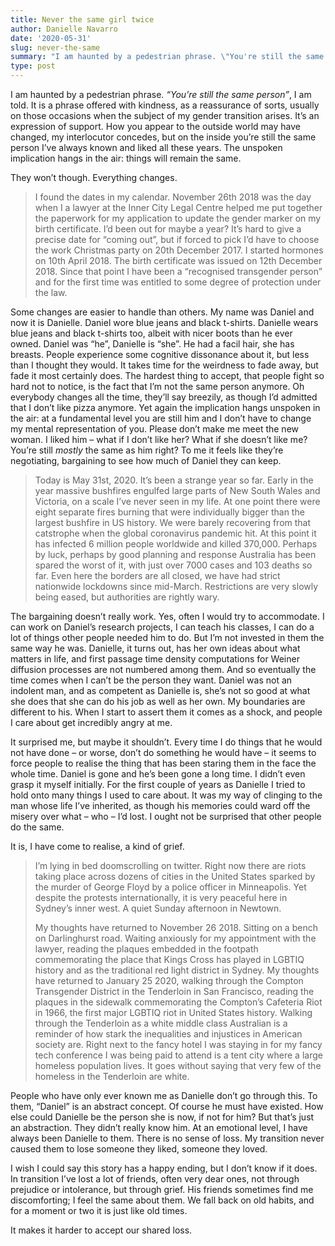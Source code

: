 ```yaml
---
title: Never the same girl twice
author: Danielle Navarro
date: '2020-05-31'
slug: never-the-same
summary: "I am haunted by a pedestrian phrase. \"You're still the same person\", I am told. It is a phrase offered with kindness, as a reassurance of sorts, usually on those occasions when the subject of my gender transition arises. It's an expression of support. How you appear to the outside world may have changed, my interlocutor concedes, but on the inside you're still the same person I've always known and liked all these years. The unspoken implication hangs in the air: things will remain the same. [DRAFT POST]"
type: post
---
```


I am haunted by a  pedestrian phrase. *"You're still the same person"*, I am told. It is a phrase offered with kindness, as a reassurance of sorts, usually on those occasions when the subject of my gender transition arises. It's an expression of support. How you appear to the outside world may have changed, my interlocutor concedes, but on the inside you're still the same person I've always known and liked all these years. The unspoken implication hangs in the air: things will remain the same.

They won't though. Everything changes.

> I found the dates in my calendar. November 26th 2018 was the day when I a lawyer at the Inner City Legal Centre helped me put together the paperwork for my application to update the gender marker on my birth certificate. I'd been out for maybe a year? It's hard to give a precise date for "coming out", but if forced to pick I'd have to choose the work Christmas party on 20th December 2017. I started hormones on 10th April 2018. The birth certificate was issued on 12th December 2018. Since that point I have been a "recognised transgender person" and for the first time was entitled to some degree of protection under the law.

Some changes are easier to handle than others. My name was Daniel and now it is Danielle. Daniel wore blue jeans and black t-shirts. Danielle wears blue jeans and black t-shirts too, albeit with nicer boots than he ever owned. Daniel was "he", Danielle is "she". He had a facil hair, she has breasts. People experience some cognitive dissonance about it, but less than I thought they would. It takes time for the weirdness to fade away, but fade it most certainly does. 
The hardest thing to accept, that people fight so hard not to notice, is the fact that I'm not the same person anymore. Oh everybody changes all the time, they'll say breezily, as though I'd admitted that I don't like pizza anymore. Yet again the implication hangs unspoken in the air: at a fundamental level you are still him and I don't have to change my mental representation of you. Please don't make me meet the new woman. I liked him -- what if I don't like her? What if she doesn't like me? You're still *mostly* the same as him right? To me it feels like they're negotiating, bargaining to see how much of Daniel they can keep.   

> Today is May 31st, 2020. It's been a strange year so far. Early in the year massive bushfires engulfed large parts of New South Wales and Victoria, on a scale I've never seen in my life. At one point there were eight separate fires burning that were individually bigger than the largest bushfire in US history. We were barely recovering from that catstrophe when the global coronavirus pandemic hit. At this point it has infected 6 million people worldwide and killed 370,000. Perhaps by luck, perhaps by good planning and response Australia has been spared the worst of it, with just over 7000 cases and 103 deaths so far. Even here the borders are all closed, we have had strict nationwide lockdowns since mid-March. Restrictions are very slowly being eased, but authorities are rightly wary. 



The bargaining doesn't really work. Yes, often I would try to accommodate. I can work on Daniel's research projects, I can teach his classes, I can do a lot of things other people needed him to do. But I'm not invested in them the same way he was. Danielle, it turns out, has her own ideas about what matters in life, and first passage time density computations for Weiner diffusion processes are not numbered among them. And so eventually the time comes when I can't be the person they want. Daniel was not an indolent man, and as competent as Danielle is, she's not so good at what she does that she can do his job as well as her own. My boundaries are different to his. When I start to assert them it comes as a shock, and people I care about get incredibly angry at me. 

It surprised me, but maybe it shouldn't. Every time I do things that he would not have done -- or worse, don't do something he would have -- it seems to force people to realise the thing that has been staring them in the face the whole time. Daniel is gone and he's been gone a long time. I didn't even grasp it myself initially. For the first couple of years as Danielle I tried to hold onto many things I used to care about. It was my way of clinging to the man whose life I've inherited, as though his memories could ward off the misery over what -- who -- I'd lost. I ought not be surprised that other people do the same. 

It is, I have come to realise, a kind of grief.

> I'm lying in bed doomscrolling on twitter. Right now there are riots taking place across dozens of cities in the United States sparked by the murder of George Floyd by a police officer in Minneapolis. Yet despite the protests internationally, it is very peaceful here in Sydney's inner west. A quiet Sunday afternoon in Newtown. 
>
> My thoughts have returned to November 26 2018. Sitting on a bench on Darlinghurst road. Waiting anxiously for my appointment with the lawyer, reading the plaques embedded in the footpath commemorating the place that Kings Cross has played in LGBTIQ history and as the traditional red light district in Sydney. My thoughts have returned to January 25 2020, walking through the Compton Transgender District in the Tenderloin in San Francisco, reading the plaques in the sidewalk commemorating the Compton's Cafeteria Riot in 1966, the first major LGBTIQ riot in United States history. Walking through the Tenderloin as a white middle class Australian is a reminder of how stark the inequalities and injustices in American society are. Right next to the fancy hotel I was staying in for my fancy tech conference I was being paid to attend is a tent city where a large homeless population lives. It goes without saying that very few of the homeless in the Tenderloin are white. 


People who have only ever known me as Danielle don't go through this. To them, "Daniel" is an abstract concept. Of course he must have existed. How else could Danielle be the person she is now, if not for him? But that's just an abstraction. They didn't really know him. At an emotional level, I have always been Danielle to them. There is no sense of loss. My transition never caused them to lose someone they liked, someone they loved.

I wish I could say this story has a happy ending, but I don't know if it does. In transition I've lost a lot of friends, often very dear ones, not through prejudice or intolerance, but through grief. His friends sometimes find me discomforting; I feel the same about them. We fall back on old habits, and for a moment or two it is just like old times. 

It makes it harder to accept our shared loss.










